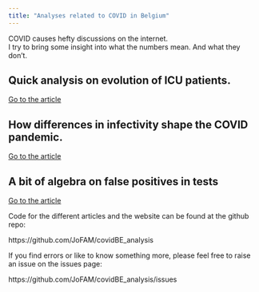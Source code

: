 ```yaml
---
title: "Analyses related to COVID in Belgium"
---
```


<p class = "lead">
COVID causes hefty discussions on the internet. 
<br>
I try to bring some insight into what the numbers mean. And what they don't.
</p>

<div class="jumbotron">
  <h2>Quick analysis on evolution of ICU patients.</h2>
  
  <p><a href="LagInPeaks.html" class="btn btn-primary btn-lg" role="button">Go to the article</a>
</div>

<div class="jumbotron">
  <h2>How differences in infectivity shape the COVID pandemic.</h2>
  
  <p><a href="Overdispersion.html" class="btn btn-primary btn-lg" role="button">Go to the article</a>
</div>

<div class="jumbotron">
  <h2>A bit of algebra on false positives in tests</h2>
  
  <p><a href="FalseDiscoveryRate.html" class="btn btn-primary btn-lg" role="button">Go to the article</a>
</div>

Code for the different articles and the website can be found at the github repo:

https://github.com/JoFAM/covidBE_analysis

If you find errors or like to know something more, please feel free to raise an issue on the issues page:

https://github.com/JoFAM/covidBE_analysis/issues
